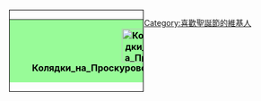 <div style="float:left; border:1px solid #000000; margin:1px; width:240px; -moz-box-sizing: border-box; -ms-box-sizing: border-box; -o-box-sizing: border-box; -webkit-box-sizing: border-box; box-sizing: border-box;" class="wikipediauserbox ">
{| cellspacing="0" style=" width:100%; margin-bottom:0; background:#FA8072"
! style="width:45px; height:45px; background:#98FB98; text-align:center; font-size:12pt; color:#000000; padding:0 1px 0 0; line-height:1.25em; vertical-align: middle; "  | [[File:Колядки на Проскуровской 2019. Фото 3.jpg|60px]]
| style="text-align:left; font-size:8pt; padding:0 4px 0 4px; height:45px; line-height:1.25em; color:#FFFFFF; vertical-align: middle; "  | 這個用戶喜歡[[聖誕節]]。
|}</div>

[[Category:喜歡聖誕節的維基人]]